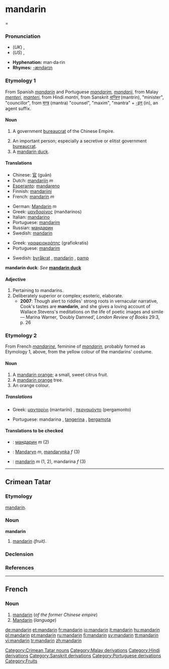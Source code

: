 {{see|Mandarin}}
{{wikipedia}}
=mandarin==
===Pronunciation===
*(''UK'') {{IPA|/ˈmændərɪn/}}, {{SAMPA|/"m{nd@rIn/}}
*(''US'') {{IPA|/ˈmændərɪn/}}, {{SAMPA|/"m{nd@rIn/}}

*'''Hyphenation:''' man·da·rin
*'''Rhymes:''' [[Rhymes:English:-ændərɪn|-ændərɪn]]

===Etymology 1===
From Spanish ''[[mandarín]]'' and Portuguese ''[[mandarim]]'', ''[[mandarij]]'', from Malay ''[[menteri]]'', ''[[manteri]]'', from Hindi ''mantri'', from Sanskrit ''[[मन्त्रिन्]]'' (mantrin), "minister", "councillor", from [[मन्त्र]] (mantra) "counsel", "maxim", "mantra" + [[-इन्]] (in), an agent suffix.


====Noun====
{{en-noun}}

# {{historical}} A government [[bureaucrat]] of the Chinese Empire.
# An important person; especially a secretive or elitist government [[bureaucrat]].
#A [[mandarin duck]].

====Translations====
{{trans-top|Chinese Imperial official}}
*Chinese: [[官]] (guān)
*Dutch: [[mandarijn]] ''m''
*[[Esperanto]]: [[mandareno]]
*Finnish: [[mandariini]]
*French: [[mandarin#French|mandarin]] ''m''
{{trans-mid}}
*German: [[Mandarin]] ''m''
*Greek: [[μανδαρίνος]] (manðarínos) {{n}}
*Italian: [[mandarino]] {{m}}
*Portuguese: [[mandarim]] {{m}}
*Russian: [[мандарин]] {{m}}
*Swedish: [[mandarin#Swedish|mandarin]] {{c}}
{{trans-bottom}}

{{trans-top|important person, bureaucrat}}
*Greek: [[γραφειοκράτης]] (grafiokratis) {{m}}
*Portuguese: [[mandarim]] {{m}}
{{trans-mid}}
*Swedish: [[byråkrat]] {{c}}, [[mandarin#Swedish|mandarin]] {{c}}, [[pamp]] {{c}}
{{trans-bottom}}

'''mandarin duck''': ''See'' '''[[mandarin duck]]'''

====Adjective====
{{en-adj}}

# Pertaining to mandarins.
# Deliberately superior or complex; esoteric, elaborate.
#*'''2007''': Though alert to riddles' strong roots in vernacular narrative, Cook's tastes are '''mandarin''', and she gives a loving account of Wallace Stevens's meditations on the life of poetic images and simile — Marina Warner, ‘Doubly Damned’, ''London Review of Books'' 29:3, p. 26

===Etymology 2===
From French ''[[mandarine]]'', feminine of ''[[#French|mandarin]]'', probably formed as Etymology 1, above, from the yellow colour of the mandarins' costume.

====Noun====
{{en-noun}}

# A [[mandarin orange]]; a small, sweet citrus fruit.
# A [[mandarin orange]] tree.
# An orange colour.

=====Translations=====
{{trans-top|fruit}}
*Greek: [[μανταρίνι]] (mantaríni) {{n}}, [[περγαμόντο]] (pergamonto) {{n}}
{{trans-mid}}
*Portuguese: mandarina {{f}}, [[tangerina]] {{f}}, [[bergamota]] {{f}} 
{{trans-bottom}}

====Translations to be checked====
<!--Remove this section once all of the translations below have been moved into the tables above.-->
{{checktrans}}

*{{ttbc|Bulgarian}}: [[мандарин]] ''m'' (2)
*{{ttbc|Polish}}: [[Mandaryn]] ''m'', [[mandarynka]] ''f'' (3)
*{{ttbc|Spanish}}: [[mandarín]] ''m'' (1, 2), mandarina ''f'' (3)

----

==Crimean Tatar==
===Etymology===
{{S.|crh}} [[mandarín#Spanish|mandarín]].

===Noun===
'''mandarin'''
# [[mandarin]] ''(fruit)''.

===Declension===
{{crh-latin-noun|nıñ|ga|nı|da|dan}}

===References===
{{R:Useinov-Mireev 2002}}

[[Category:Crimean Tatar nouns]]

----

==French==
===Noun===
{{fr-noun-reg|m}}

#[[mandarin#English|mandarin]] (''of the former Chinese empire'')
#[[Mandarin]] (''language'')

[[Category:Malay derivations]]
[[Category:Hindi derivations]]
[[Category:Sanskrit derivations]]
[[Category:Portuguese derivations]]
[[Category:Fruits]]

[[de:mandarin]]
[[et:mandarin]]
[[fr:mandarin]]
[[io:mandarin]]
[[it:mandarin]]
[[hu:mandarin]]
[[pl:mandarin]]
[[pt:mandarin]]
[[ru:mandarin]]
[[fi:mandarin]]
[[sv:mandarin]]
[[tt:mandarin]]
[[vi:mandarin]]
[[tr:mandarin]]
[[zh:mandarin]]